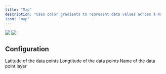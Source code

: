 ```yaml
---
title: "Map"
description: "Uses color gradients to represent data values across a matrix, highlighting variations and patterns at a glance"
icon: "map"
---
```

<Frame>
  <img
    className="block dark:hidden"
    src="/images/content/charts/map-light.png"
  />
  <img
    className="hidden dark:block"
    src="/images/content/charts/map-dark.png"
/ >
</Frame>

## Configuration

<ResponseField name="Latitude" type="numeric" required>
  Latitude of the data points
</ResponseField>

<ResponseField name="Longtitude" type="numeric" required>
  Longtitude of the data points
</ResponseField>

<ResponseField name="Layer" type="string or numeric" required>
  Name of the data point layer
</ResponseField>
